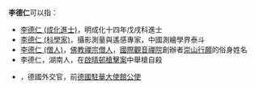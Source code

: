 '''李德仁'''可以指：
* [[李德仁_(成化進士)|李德仁 (成化進士)]]，明成化十四年戊戌科進士
* [[李德仁_(科學家)|李德仁 (科學家)]]，攝影測量與遙感專家，中國測繪學界泰斗
* [[李德仁_(僧人)|李德仁 (僧人)]]，[[佛教|佛教]][[禪宗|禪宗]][[僧人|僧人]]，[[國際觀音禪院|國際觀音禪院]]創辦者[[崇山行願|崇山行願]]的俗身姓名
* 李德仁，湖南人，在[[啟晴邨槍擊案|啟晴邨槍擊案]]中舉槍自殺
* {{Link-de|李德仁 (德國外交官)|Norbert Riedel (Botschafter)|李德仁}}，德國外交官，前[[德國駐華大使館|德國駐華大使館]][[公使|公使]]

{{disambig|Cat=三字李姓人名消歧義|de}}